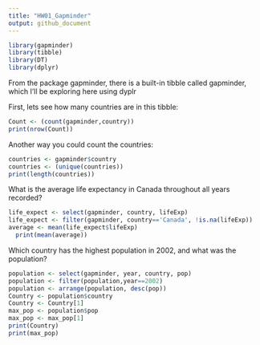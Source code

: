 ```yaml
---
title: "HW01_Gapminder"
output: github_document
---
```


```r
library(gapminder)
library(tibble)
library(DT)
library(dplyr)
```

From the package gapminder, there is a built-in tibble called gapminder, which I'll be exploring here using dyplr 


First, lets see how many countries are in this tibble: 
```r
Count <- (count(gapminder,country))
print(nrow(Count))
```



Another way you could count the countries:
```r
countries <- gapminder$country
countries <- (unique(countries))
print(length(countries))
```


What is the average life expectancy in Canada throughout all years recorded? 

```r
life_expect <- select(gapminder, country, lifeExp)
life_expect <- filter(gapminder, country=='Canada', !is.na(lifeExp))
average <- mean(life_expect$lifeExp)
  print(mean(average))
```

Which country has the highest population in 2002, and what was the population?

```r
population <- select(gapminder, year, country, pop)
population <- filter(population,year==2002)
population <- arrange(population, desc(pop))
Country <- population$country
Country <- Country[1]
max_pop <- population$pop
max_pop <- max_pop[1]
print(Country)
print(max_pop)

```

